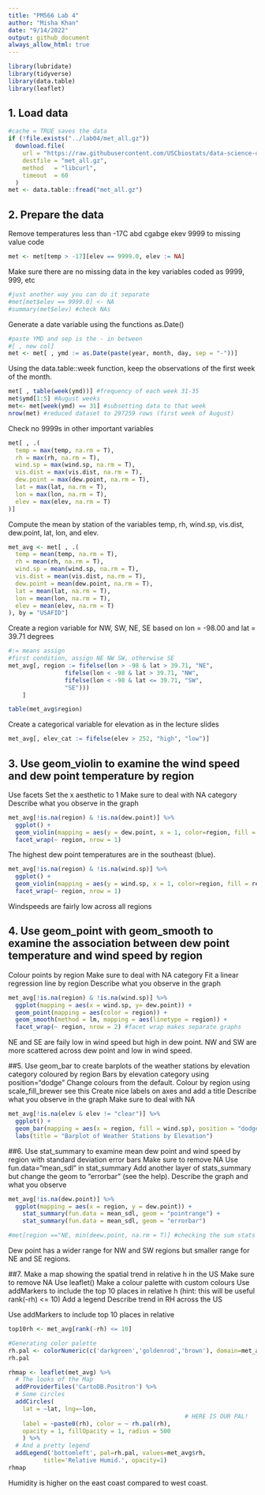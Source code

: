 ```yaml
---
title: "PM566 Lab 4"
author: "Misha Khan"
date: "9/14/2022"
output: github_document
always_allow_html: true
---
```

```r
library(lubridate)
library(tidyverse)
library(data.table)
library(leaflet)
```
 
 
## 1. Load data
```r
#cache = TRUE saves the data
if (!file.exists("../lab04/met_all.gz"))
  download.file(
    url = "https://raw.githubusercontent.com/USCbiostats/data-science-data/master/02_met/met_all.gz",
    destfile = "met_all.gz",
    method   = "libcurl",
    timeout  = 60
  )
met <- data.table::fread("met_all.gz")
```

## 2. Prepare the data

Remove temperatures less than -17C abd cgabge ekev 9999 to missing value code
```r
met <- met[temp > -17][elev == 9999.0, elev := NA]
```

Make sure there are no missing data in the key variables coded as 9999, 999, etc
```r
#just another way you can do it separate
#met[met$elev == 9999.0] <- NA
#summary(met$elev) #check NAs
```

Generate a date variable using the functions as.Date()
```r
#paste YMD and sep is the - in between
#[ , new col]
met <- met[ , ymd := as.Date(paste(year, month, day, sep = "-"))]
```

Using the data.table::week function, keep the observations of the first week of the month.
```r
met[ , table(week(ymd))] #frequency of each week 31-35
met$ymd[1:5] #August weeks
met<- met[week(ymd) == 31] #subsetting data to that week
nrow(met) #reduced dataset to 297259 rows (first week of August)
```

Check no 9999s in other important variables
```r
met[ , .(
  temp = max(temp, na.rm = T),
  rh = max(rh, na.rm = T),
  wind.sp = max(wind.sp, na.rm = T),
  vis.dist = max(vis.dist, na.rm = T),
  dew.point = max(dew.point, na.rm = T),
  lat = max(lat, na.rm = T),
  lon = max(lon, na.rm = T),
  elev = max(elev, na.rm = T)
)]
```

Compute the mean by station of the variables temp, rh, wind.sp, vis.dist, dew.point, lat, lon, and elev.
```r
met_avg <- met[ , .(
  temp = mean(temp, na.rm = T),
  rh = mean(rh, na.rm = T),
  wind.sp = mean(wind.sp, na.rm = T),
  vis.dist = mean(vis.dist, na.rm = T),
  dew.point = mean(dew.point, na.rm = T),
  lat = mean(lat, na.rm = T),
  lon = mean(lon, na.rm = T),
  elev = mean(elev, na.rm = T)
), by = "USAFID"]
```

Create a region variable for NW, SW, NE, SE based on lon = -98.00 and lat = 39.71 degrees
```r
#:= means assign
#first condition, assign NE NW SW, otherwise SE
met_avg[, region := fifelse(lon > -98 & lat > 39.71, "NE", 
                fifelse(lon < -98 & lat > 39.71, "NW",
                fifelse(lon < -98 & lat <= 39.71, "SW",
                "SE")))
    ]

table(met_avg$region)
```

Create a categorical variable for elevation as in the lecture slides
```r
met_avg[, elev_cat := fifelse(elev > 252, "high", "low")]
```


## 3. Use geom_violin to examine the wind speed and dew point temperature by region
Use facets
Set the x aesthetic to 1
Make sure to deal with NA category
Describe what you observe in the graph
```r
met_avg[!is.na(region) & !is.na(dew.point)] %>% 
  ggplot() + 
  geom_violin(mapping = aes(y = dew.point, x = 1, color=region, fill = region)) + 
  facet_wrap(~ region, nrow = 1)
```


The highest dew point temperatures are in the southeast (blue).

```r
met_avg[!is.na(region) & !is.na(wind.sp)] %>% 
  ggplot() + 
  geom_violin(mapping = aes(y = wind.sp, x = 1, color=region, fill = region)) + 
  facet_wrap(~ region, nrow = 1)
```
Windspeeds are fairly low across all regions

## 4. Use geom_point with geom_smooth to examine the association between dew point temperature and wind speed by region
Colour points by region
Make sure to deal with NA category
Fit a linear regression line by region
Describe what you observe in the graph
```r
met_avg[!is.na(region) & !is.na(wind.sp)] %>% 
  ggplot(mapping = aes(x = wind.sp, y= dew.point)) + 
  geom_point(mapping = aes(color = region)) + 
  geom_smooth(method = lm, mapping = aes(linetype = region)) +
  facet_wrap(~ region, nrow = 2) #facet wrap makes separate graphs
```
NE and SE are faily low in wind speed but high in dew point. NW and SW are more scattered across dew point and low in wind speed.

##5. Use geom_bar to create barplots of the weather stations by elevation category coloured by region
Bars by elevation category using position="dodge"
Change colours from the default. Colour by region using scale_fill_brewer see this
Create nice labels on axes and add a title
Describe what you observe in the graph
Make sure to deal with NA

```r
met_avg[!is.na(elev & elev != "clear")] %>%
  ggplot() + 
  geom_bar(mapping = aes(x = region, fill = wind.sp), position = "dodge")  + scale_fill_brewer(palette = "Dark2") +
  labs(title = "Barplot of Weather Stations by Elevation")
```


##6. Use stat_summary to examine mean dew point and wind speed by region with standard deviation error bars
Make sure to remove NA
Use fun.data=“mean_sdl” in stat_summary
Add another layer of stats_summary but change the geom to "errorbar" (see the help).
Describe the graph and what you observe
```r
met_avg[!is.na(dew.point)] %>%
  ggplot(mapping = aes(x = region, y = dew.point)) + 
    stat_summary(fun.data = mean_sdl, geom = "pointrange") +
    stat_summary(fun.data = mean_sdl, geom = "errorbar")

#met[region =="NE, min(deew.point, na.rm = T)] #checking the sum stats
```
Dew point has a wider range for NW and SW regions but smaller range for NE and SE regions.

##7. Make a map showing the spatial trend in relative h in the US
Make sure to remove NA
Use leaflet()
Make a colour palette with custom colours
Use addMarkers to include the top 10 places in relative h (hint: this will be useful rank(-rh) <= 10)
Add a legend
Describe trend in RH across the US

Use addMarkers to include top 10 places in relative
```r
top10rh <- met_avg[rank(-rh) <= 10]
```

```r
#Generating color palette
rh.pal <- colorNumeric(c('darkgreen','goldenrod','brown'), domain=met_avg$rh)
rh.pal

rhmap <- leaflet(met_avg) %>% 
  # The looks of the Map
  addProviderTiles('CartoDB.Positron') %>% 
  # Some circles
  addCircles(
    lat = ~lat, lng=~lon,
                                                  # HERE IS OUR PAL!
    label = ~paste0(rh), color = ~ rh.pal(rh),
    opacity = 1, fillOpacity = 1, radius = 500
    ) %>%
  # And a pretty legend
  addLegend('bottomleft', pal=rh.pal, values=met_avg$rh,
          title='Relative Humid.', opacity=1)
rhmap
```
Humidity is higher on the east coast compared to west coast.

